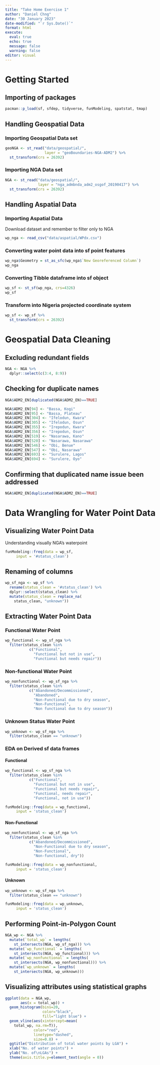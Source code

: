 ```yaml
---
title: "Take Home Exercise 1"
author: "Daniel Chng"
date: "30 January 2023"
date-modified: "`r Sys.Date()`"
format: html
execute: 
  eval: true
  echo: true
  message: false
  warning: false
editor: visual
---
```


# Getting Started

## Importing of packages

```r
pacman::p_load(sf, sfdep, tidyverse, funModeling, spatstat, tmap)
```

## Handling Geospatial Data

### Importing Geospatial Data set

```r
geoNGA <- st_read("data/geospatial/",
                  layer = "geoBoundaries-NGA-ADM2") %>% 
  st_transform(crs = 26392)
```

### Importing NGA Data set

```r
NGA <- st_read("data/geospatial/",
               layer = "nga_admbnda_adm2_osgof_20190417") %>%
  st_transform(crs = 26392)
```

## Handling Aspatial Data

### Importing Aspatial Data

Download dataset and remember to filter only to NGA

```r
wp_nga <- read_csv("data/aspatial/WPdx.csv")
```

### Converting water point data into sf point features

```r
wp_nga$Geometry = st_as_sfc(wp_nga$`New Georeferenced Column`)
wp_nga
```

### Converting Tibble dataframe into sf object

```r
wp_sf <- st_sf(wp_nga, crs=4326)
wp_sf
```

### Transform into Nigeria projected coordinate system

```r
wp_sf <- wp_sf %>%
  st_transform(crs = 26392)
```

# Geospatial Data Cleaning

## Excluding redundant fields

```r
NGA <- NGA %>%
  dplyr::select(c(3:4, 8:9))
```

## Checking for duplicate names

```r
NGA$ADM2_EN[duplicated(NGA$ADM2_EN)==TRUE]
```

```r
NGA$ADM2_EN[94] <- "Bassa, Kogi"
NGA$ADM2_EN[95] <- "Bassa, Plateau"
NGA$ADM2_EN[304] <- "Ifelodun, Kwara"
NGA$ADM2_EN[305] <- "Ifelodun, Osun"
NGA$ADM2_EN[355] <- "Irepodun, Kwara"
NGA$ADM2_EN[356] <- "Irepodun, Osun"
NGA$ADM2_EN[519] <- "Nasarawa, Kano"
NGA$ADM2_EN[520] <- "Nasarawa, Nasarawa"
NGA$ADM2_EN[546] <- "Obi, Benue"
NGA$ADM2_EN[547] <- "Obi, Nasarawa"
NGA$ADM2_EN[693] <- "Surulere, Lagos"
NGA$ADM2_EN[694] <- "Surulere, Oyo"
```

## Confirming that duplicated name issue been addressed

```r
NGA$ADM2_EN[duplicated(NGA$ADM2_EN)==TRUE]
```

# Data Wrangling for Water Point Data

## Visualizing Water Point Data

Understanding visually NGA's waterpoint

```r
funModeling::freq(data = wp_sf,
     input = '#status_clean')
```

## Renaming of columns

```r
wp_sf_nga <- wp_sf %>% 
  rename(status_clean = '#status_clean') %>%
  dplyr::select(status_clean) %>%
  mutate(status_clean = replace_na(
    status_clean, "unknown"))
```

## Extracting Water Point Data

### Functional Water Point

```r
wp_functional <- wp_sf_nga %>%
  filter(status_clean %in%
           c("Functional",
             "Functional but not in use",
             "Functional but needs repair"))
```

### Non-functional Water Point

```r
wp_nonfunctional <- wp_sf_nga %>%
  filter(status_clean %in%
           c("Abandoned/Decommissioned",
             "Abandoned",
             "Non-Functional due to dry season",
             "Non-Functional",
             "Non functional due to dry season"))
```

### Unknown Status Water Point

```r
wp_unknown <- wp_sf_nga %>%
  filter(status_clean == "unknown")
```

### EDA on Derived sf data frames

#### Functional

```r
wp_functional <- wp_sf_nga %>%
  filter(status_clean %in%
           c("Functional",
             "Functional but not in use",
             "Functional but needs repair",
             "Functional, needs repair",
             "Functional, not in use"))
```

```r
funModeling::freq(data = wp_functional,
     input = 'status_clean')
```

#### Non-Functional

```r
wp_nonfunctional <- wp_sf_nga %>%
  filter(status_clean %in%
           c("Abandoned/Decommissioned",
             "Non-Functional due to dry season",
             "Non-Functional",
             "Non-functional, dry"))
```

```r
funModeling::freq(data = wp_nonfunctional,
     input = 'status_clean')
```

#### Unknown

```r
wp_unknown <- wp_sf_nga %>%
  filter(status_clean == "unknown")
```

```r
funModeling::freq(data = wp_unknown,
     input = 'status_clean')
```

## Performing Point-in-Polygon Count

```r
NGA_wp <- NGA %>% 
  mutate(`total_wp` = lengths(
    st_intersects(NGA, wp_sf_nga))) %>%
  mutate(`wp_functional` = lengths(
    st_intersects(NGA, wp_functional))) %>%
  mutate(`wp_nonfunctional` = lengths(
    st_intersects(NGA, wp_nonfunctional))) %>%
  mutate(`wp_unknown` = lengths(
    st_intersects(NGA, wp_unknown)))
```

## Visualizing attributes using statistical graphs

```r
ggplot(data = NGA_wp,
       aes(x = total_wp)) + 
  geom_histogram(bins=20,
                 color="black",
                 fill="light blue") +
  geom_vline(aes(xintercept=mean(
    total_wp, na.rm=T)),
             color="red", 
             linetype="dashed", 
             size=0.8) +
  ggtitle("Distribution of total water points by LGA") +
  xlab("No. of water points") +
  ylab("No. of\nLGAs") +
  theme(axis.title.y=element_text(angle = 0))
```
